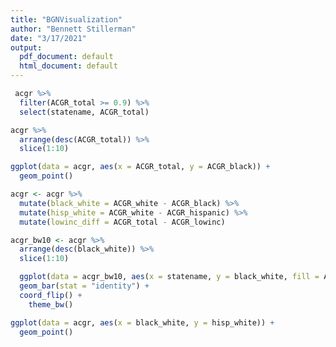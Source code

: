 ```yaml
---
title: "BGNVisualization"
author: "Bennett Stillerman"
date: "3/17/2021"
output:
  pdf_document: default
  html_document: default
---
```



```r
 acgr %>% 
  filter(ACGR_total >= 0.9) %>% 
  select(statename, ACGR_total)
```

```r
acgr %>% 
  arrange(desc(ACGR_total)) %>% 
  slice(1:10)

ggplot(data = acgr, aes(x = ACGR_total, y = ACGR_black)) +
  geom_point()
```



```r
acgr <- acgr %>% 
  mutate(black_white = ACGR_white - ACGR_black) %>% 
  mutate(hisp_white = ACGR_white - ACGR_hispanic) %>% 
  mutate(lowinc_diff = ACGR_total - ACGR_lowinc)

acgr_bw10 <- acgr %>% 
  arrange(desc(black_white)) %>% 
  slice(1:10)

  ggplot(data = acgr_bw10, aes(x = statename, y = black_white, fill = ACGR_black)) +
  geom_bar(stat = "identity") +
  coord_flip() +
    theme_bw()
```


```r
ggplot(data = acgr, aes(x = black_white, y = hisp_white)) +
  geom_point()
```



